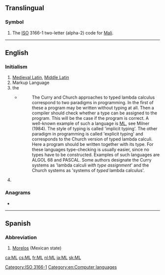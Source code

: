 {{also|ml|Ml|mL|ml.|.ml|µl}}
==Translingual==

===Symbol===
{{head|mul|symbol}}

# The [[ISO]] 3166-1 two-letter (alpha-2) code for [[Mali]].

[[Category:ISO 3166-1]]

----

==English==

===Initialism===
{{rfc-header|Initialism}}
{{en-initialism}}

# [[Medieval Latin]], [[Middle Latin]]
# Markup Language
# the {{w|ML (programming language)|ML programming language}}
#* {{quote-web
|date=1991-12-20
|author=Henk P. Barendregt
|title=Lambda Calculi With Types
|site=ftp.cs.ru.nl
|url=ftp://ftp.cs.ru.nl/pub/CompMath.Found/HBK.ps
|accessdate=2012-07-15
}}
#*: The Curry and Church approaches to typed lambda calculus correspond to two paradigms in programming. In the first of these a program may be written without typing at all. Then a compiler should check whether a type can be assigned to the program. This will be the case if the program is correct. A well-known example of such a language is [[ML]], see Milner (1984). The style of typing is called 'implicit typing'. The other paradigm in programming is called 'explicit typing' and corresponds to the Church version of typed lambda calculi. Here a program should be written together with its type. For these languages type-checking is usually easier, since no types have to be constructed. Examples of such languages are ALGOL 68 and PASCAL. Some authors designate the Curry systems as 'lambda calculi ''with type assignment''' and the Church systems as 'systems of ''typed'' lambda calculus'.
# {{lb|en|surface chemistry}} {{initialism of|monolayer|lang=en}}

===Anagrams===
* {{l|en|LM}}

[[Category:en:Computer languages]]

----

==Spanish==

===Abbreviation===
{{rfc-header|Abbreviation}}
{{head|es|abbreviation}}

# [[Morelos]] (Mexican state)

[[ca:ML]]
[[cs:ML]]
[[fr:ML]]
[[nl:ML]]
[[ja:ML]]
[[sk:ML]]